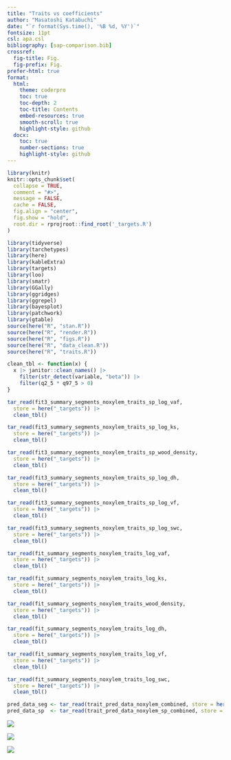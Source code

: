 ```yaml
---
title: "Traits vs coefficients"
author: "Masatoshi Katabuchi"
date: "`r format(Sys.time(), '%B %d, %Y')`"
fontsize: 11pt
csl: apa.csl
bibliography: [sap-comparison.bib]
crossref:
  fig-title: Fig.
  fig-prefix: Fig.
prefer-html: true
format:
  html:
    theme: coderpro
    toc: true
    toc-depth: 2
    toc-title: Contents
    embed-resources: true
    smooth-scroll: true
    highlight-style: github
  docx:
    toc: true
    number-sections: true
    highlight-style: github
---
```


```r
library(knitr)
knitr::opts_chunk$set(
  collapse = TRUE,
  comment = "#>",
  message = FALSE,
  cache = FALSE,
  fig.align = "center",
  fig.show = "hold",
  root.dir = rprojroot::find_root('_targets.R')
)
```

```r
library(tidyverse)
library(tarchetypes)
library(here)
library(kableExtra)
library(targets)
library(loo)
library(smatr)
library(GGally)
library(ggridges)
library(ggrepel)
library(bayesplot)
library(patchwork)
library(gtable)
source(here("R", "stan.R"))
source(here("R", "render.R"))
source(here("R", "figs.R"))
source(here("R", "data_clean.R"))
source(here("R", "traits.R"))
```

```r
clean_tbl <- function(x) {
  x |> janitor::clean_names() |>
    filter(str_detect(variable, "beta")) |>
    filter(q2_5 * q97_5 > 0)
}

tar_read(fit3_summary_segments_noxylem_traits_sp_log_vaf,
  store = here("_targets")) |>
  clean_tbl()

tar_read(fit3_summary_segments_noxylem_traits_sp_log_ks,
  store = here("_targets")) |>
  clean_tbl()

tar_read(fit3_summary_segments_noxylem_traits_sp_wood_density,
  store = here("_targets")) |>
  clean_tbl()

tar_read(fit3_summary_segments_noxylem_traits_sp_log_dh,
  store = here("_targets")) |>
  clean_tbl()

tar_read(fit3_summary_segments_noxylem_traits_sp_log_vf,
  store = here("_targets")) |>
  clean_tbl()

tar_read(fit3_summary_segments_noxylem_traits_sp_log_swc,
  store = here("_targets")) |>
  clean_tbl()
```

```r
tar_read(fit_summary_segments_noxylem_traits_log_vaf,
  store = here("_targets")) |>
  clean_tbl()

tar_read(fit_summary_segments_noxylem_traits_log_ks,
  store = here("_targets")) |>
  clean_tbl()

tar_read(fit_summary_segments_noxylem_traits_wood_density,
  store = here("_targets")) |>
  clean_tbl()

tar_read(fit_summary_segments_noxylem_traits_log_dh,
  store = here("_targets")) |>
  clean_tbl()

tar_read(fit_summary_segments_noxylem_traits_log_vf,
  store = here("_targets")) |>
  clean_tbl()

tar_read(fit_summary_segments_noxylem_traits_log_swc,
  store = here("_targets")) |>
  clean_tbl()
```


```r
pred_data_seg <- tar_read(trait_pred_data_noxylem_combined, store = here("_targets"))
pred_data_sp  <- tar_read(trait_pred_data_noxylem_sp_combined, store = here("_targets"))
```


![](`r here("figs/traits_sp_points_main.png")`)

![](`r here("figs/traits_seg_points_si")`)

![](`r here("figs/traits_sp_points_si")`)




